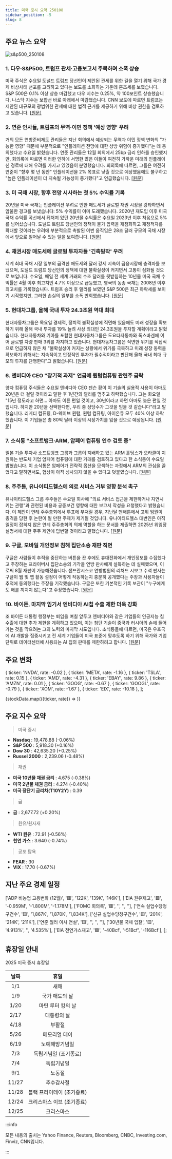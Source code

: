 ```yaml
---
title: 미국 증시 요약 250108
sidebar_position: -5
slug: 8
---
```


## 주요 뉴스 요약

![s&p500_250108](/map/250108.png)

### 1. **다우·S&P500, 트럼프 관세·고용보고서 주목하며 소폭 상승**

미국 주식은 수요일 도널드 트럼프 당선인이 제안된 관세를 위한 길을 열기 위해 국가 경제 비상사태 선포를 고려하고 있다는 보도를 소화하는 가운데 혼조세를 보였습니다. S&P 500은 0.1% 이상 상승 마감했고 다우 지수는 0.25%, 약 100포인트 상승했습니다. 나스닥 지수는 보합선 바로 아래에서 마감했습니다. CNN 보도에 따르면 트럼프는 제안된 대규모의 광범위한 관세에 대한 법적 근거를 제공하기 위해 비상 권한을 검토하고 있습니다. [[원문]](https://finance.yahoo.com/news/live/stock-market-today-dow-sp-500-edge-higher-with-trump-tariffs-jobs-report-in-focus-172323966.html)

### 2. **연준 인사들, 트럼프의 무역·이민 정책 '예상 영향' 우려**

거의 모든 연방준비제도 관리들은 지난 회의에서 예상되는 무역과 이민 정책 변화의 "가능한 영향" 때문에 부분적으로 "인플레이션 전망에 대한 상방 위험이 증가했다"는 데 동의했다고 수요일 밝혔습니다. 연준 관리들은 12월 회의에서 25bp 금리 인하를 승인했지만, 회의록에 따르면 이러한 인하에 서명한 많은 이들이 여전히 가까운 미래의 인플레이션 경로에 대해 우려를 가지고 있었음이 분명했습니다. 회의록에 따르면, 그들은 여전히 연준이 "향후 몇 년 동안" 인플레이션을 2% 목표로 낮출 것으로 예상했음에도 불구하고 "높은 인플레이션이 더 지속될 가능성이 증가했다"고 언급했습니다. [[원문]](https://finance.yahoo.com/news/fed-officials-fretted-about-likely-effects-of-trump-trade-and-immigration-policies-200525705.html)

### 3. **미 국채 시장, 향후 전망 시사하는 첫 5% 수익률 기록**

20년물 미국 국채는 인플레이션 우려로 인한 매도세가 글로벌 채권 시장을 강타하면서 암울한 경고를 보냈습니다: 5% 수익률이 이미 도래했습니다. 2020년 재도입 이후 미국 국채 수익률 곡선에서 뒤처져 있던 20년물 수익률은 수요일 2023년 이후 처음으로 5%를 넘어섰습니다. 도널드 트럼프 당선인의 정책이 물가 압력을 재점화하고 재정적자를 확대할 것이라는 우려에 부분적으로 촉발된 이번 움직임은 28조 달러 규모의 국채 시장에서 앞으로 일어날 수 있는 일을 보여줍니다. [[원문]](https://finance.yahoo.com/news/key-us-treasury-yields-approach-134001674.html)

### 4. **채권시장 매도세에 글로벌 투자자들 '긴축발작' 우려**

세계 최대 국채 시장 일부의 급격한 매도세와 달러 강세 지속이 금융시장에 충격파를 보냈으며, 도널드 트럼프 당선인의 정책에 대한 불확실성이 커지면서 고통이 심화될 것으로 보입니다. 수요일, 매일 전 세계 거래의 수조 달러를 뒷받침하는 10년물 미국 국채 수익률은 4월 이후 최고치인 4.7% 이상으로 급등했고, 영국의 동종 국채는 2008년 이후 최고치를 기록했습니다. 트럼프 승리 후 랠리를 보였던 S&P 500은 최근 하락세를 보이기 시작했지만, 그러한 손실의 일부를 소폭 만회했습니다. [[원문]](https://www.reuters.com/markets/rates-bonds/global-markets-yields-2025-01-08/)

### 5. **현대차그룹, 올해 국내 투자 24.3조원 역대 최대**

현대자동차그룹은 목요일 경제적, 정치적 불확실성에 직면해 있음에도 미래 성장을 확보하기 위해 올해 국내 투자를 19% 늘려 사상 최대인 24.3조원을 투자할 계획이라고 밝혔습니다. 현대자동차와 기아를 포함한 현대자동차그룹은 도요타자동차와 폭스바겐에 이어 글로벌 차량 판매 3위를 차지하고 있습니다. 현대자동차그룹은 직면한 위기를 직접적으로 언급하지 않은 채 "불확실성이 커지는 상황에서 위기를 극복하고 미래 성장 동력을 확보하기 위해서는 지속적이고 안정적인 투자가 필수적이라고 판단해 올해 국내 최대 규모의 투자를 단행한다"고 밝혔습니다. [[원문]](https://www.reuters.com/business/autos-transportation/hyundai-motor-group-invest-167-bln-south-korea-this-year-yonhap-says-2025-01-09/)

### 6. **엔비디아 CEO "장기적 과제" 언급에 퀀텀컴퓨팅 관련주 급락**

양자 컴퓨팅 주식들은 수요일 엔비디아 CEO 젠슨 황이 이 기술의 실용적 사용이 아마도 20년은 더 걸릴 것이라고 말한 후 1년간의 랠리를 멈추고 하락했습니다. 그는 화요일 "15년 정도라고 하면... 아마도 이른 편일 것이고, 30년이라고 하면 아마도 늦은 편일 것입니다. 하지만 20년을 선택한다면, 우리 중 상당수가 그것을 믿을 것 같습니다"라고 말했습니다. 리게티 컴퓨팅, D-웨이브 퀀텀, 퀀텀 컴퓨팅, 아이온큐 모두 40% 이상 하락했습니다. 이 기업들은 총 80억 달러 이상의 시장가치를 잃을 것으로 예상됩니다. [[원문]](https://www.reuters.com/technology/quantum-computing-stocks-take-hit-nvidia-ceo-predicts-long-road-ahead-2025-01-08/)

### 7. **소식통 "소프트뱅크·ARM, 암페어 컴퓨팅 인수 검토 중"**

일본 기술 투자사 소프트뱅크 그룹과 그룹이 지배하고 있는 ARM 홀딩스가 오라클이 지원하는 반도체 기업 암페어 컴퓨팅에 대한 거래를 검토하고 있다고 한 소식통이 수요일 밝혔습니다. 이 소식통은 암페어가 전략적 옵션을 모색하는 과정에서 ARM의 관심을 끌었다고 말하면서도, 협상이 아직 성사되지 않을 수 있다고 덧붙였습니다. [[원문]](https://www.reuters.com/technology/softbank-arm-weigh-acquiring-ampere-computing-bloomberg-reports-2025-01-09/)

### 8. **주주들, 유나이티드헬스에 의료 서비스 거부 영향 분석 촉구**

유나이티드헬스 그룹 주주들은 수요일 회사에 "의료 서비스 접근을 제한하거나 지연시키는 관행"과 관련된 비용과 공중보건 영향에 대한 보고서 작성을 요청했다고 밝혔습니다. 이 제안이 연례 주주총회에서 투표에 부쳐질 경우, 지난달 맨해튼에서 고위 임원이 총격을 당한 후 논란이 될 만한 주제가 제기될 것입니다. 유나이티드헬스 대변인은 아직 일정이 잡히지 않은 연례 주주총회의 의제 역할을 하는 문서를 제출하면 2025년 위임장 설명서에 대한 주주 제안에 답변할 것이라고 말했습니다. [[원문]](https://www.reuters.com/business/healthcare-pharmaceuticals/shareholders-urge-unitedhealth-analyze-impact-healthcare-denials-2025-01-08/)

### 9. **구글, 모바일 개인정보 침해 집단소송 재판 직면**

구글은 사람들이 추적을 중단하는 버튼을 끈 후에도 휴대전화에서 개인정보를 수집했다고 주장하는 프라이버시 집단소송의 기각을 연방 판사에게 설득하는 데 실패했으며, 이로써 8월 재판이 가능해졌습니다. 샌프란시스코 연방법원의 리처드 시보그 수석 판사는 구글이 웹 및 앱 활동 설정이 어떻게 작동하는지 충분히 공개했다는 주장과 사용자들이 추적에 동의했다는 주장을 기각했습니다. 구글은 또한 기본적인 기록 보관이 "누구에게도 해를 끼치지 않는다"고 주장했습니다. [[원문]](https://www.reuters.com/legal/google-must-face-mobile-phone-privacy-class-action-possible-trial-2025-01-08/)

### 10. **바이든, 마지막 임기서 엔비디아 AI칩 수출 제한 더욱 강화**

조 바이든 대통령 행정부는 퇴임을 며칠 앞두고 엔비디아와 같은 기업들의 인공지능 칩 수출에 대한 추가 제한을 계획하고 있으며, 이는 첨단 기술이 중국과 러시아의 손에 들어가는 것을 막으려는 그의 노력의 마지막 시도입니다. 소식통들에 따르면, 미국은 우호국에 AI 개발을 집중시키고 전 세계 기업들이 미국 표준에 맞추도록 하기 위해 국가와 기업 단위로 데이터센터에 사용되는 AI 칩의 판매를 제한하려고 합니다. [[원문]](https://finance.yahoo.com/news/biden-further-limit-nvidia-ai-214945108.html)

## 주요 변화

  { ticker: 'NVDA', rate: -0.02 },
  { ticker: 'META', rate: -1.16 },
  { ticker: 'TSLA', rate: 0.15 },
  { ticker: 'AMD', rate: -4.31 },
  { ticker: 'EBAY', rate: 9.86 },
  { ticker: 'AMZN', rate: 0.01 },
  { ticker: 'GOOG', rate: -0.67 },
  { ticker: 'GOOGL', rate: -0.79 },
  { ticker: 'XOM', rate: -1.67 },
  { ticker: 'EIX', rate: -10.18 },
];

{stockData.map(({ticker, rate}) => <StockCardMini key={ticker} ticker={ticker} rate={rate}></StockCardMini>)}

## 주요 지수 요약

> 미국 증시

- **Nasdaq** : 19,478.88 (-0.06%)
- **S&P 500** : 5,918.30 (+0.16%)
- **Dow 30** : 42,635.20 (+0.25%)
- **Russel 2000** : 2,239.06 (-0.48%)

> 채권

- **미국 10년물 채권 금리** : 4.675 (-0.38%)
- **미국 2년물 채권 금리** : 4.274 (-0.40%)
- **미국 장단기 금리차(T10Y2Y)** : 0.39

> 금

- **금** : 2,677.72 (+0.20%)

> 원유/원자재

- **WTI 원유** : 72.91 (-0.56%)
- **천연 가스** : 3.640 (-0.74%)

> 공포 탐욕

- **FEAR** : 30
- **VIX** : 17.70 (-0.67%)

## 지난 주요 경제 일정

  ['ADP 비농업 고용변화 (12월)', '🟥', '122K', '139K', '146K'],
  ['EIA 원유재고', '🟥', '-0.959M', '-1.800M', '-1.178M'],
  ['FOMC 회의록', '🟥', '', '', ''],
  ['연속 실업수당청구건수', '🟨', '1,867K', '1,870K', '1,834K'],
  ['신규 실업수당청구건수', '🟨', '201K', '214K', '211K'],
  ['연준 월러 이사 연설', '🟨', '', '', ''],
  ['30년물 국채 입찰', '🟨', '4.913%', '', '4.535%'],
  ['EIA 천연가스재고', '🟩', '-40Bcf', '-51Bcf', '-116Bcf'],
];

<EconomicCalendar data={eventsData} />

## 휴장일 안내

2025 미국 증시 휴장일

| 날짜  |            휴일            |
| :---: | :------------------------: |
|  1/1  |            새해            |
|  1/9  |       국가 애도의 날       |
| 1/20  |     마틴 루터 킹의 날      |
| 2/17  |        대통령의 날         |
| 4/18  |           부활절           |
| 5/26  |       메모리얼 데이        |
| 6/19  |       노예해방기념일       |
|  7/3  |   독립기념일 (조기종료)    |
|  7/4  |         독립기념일         |
|  9/1  |           노동절           |
| 11/27 |         추수감사절         |
| 11/28 | 블랙 프라이데이 (조기종료) |
| 12/24 | 크리스마스 이브 (조기종료) |
| 12/25 |         크리스마스         |

:::info

모든 내용의 출처는 Yahoo Finance, Reuters, Bloomberg, CNBC, Investing.com, Finviz, CNN입니다.

:::
